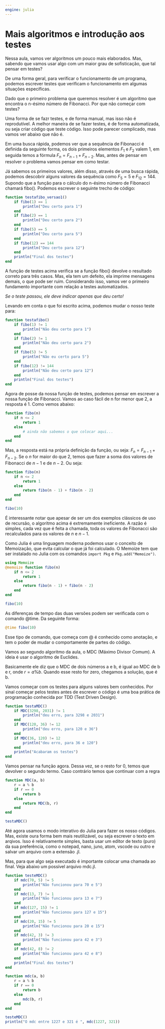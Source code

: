 ```yaml
---
engine: julia
---
```


# Mais algoritmos e introdução aos testes

Nessa aula,  vamos ver  algoritmos um  pouco mais  elaborados. Mas,  sabendo que
vamos usar algo com um maior grau de sofisticação, que tal pensar em testes?

De  uma forma  geral, para  verificar o  funcionamento de  um programa,  podemos
escrever testes que verificam o  funcionamento em algumas situações específicas.

Dado que o primeiro problema que queremos resolver é um algoritmo que encontra o
n-ésimo número de Fibonacci. Por que não começar com testes?

Uma forma de se fazr testes, e de forma manual, mas isso não é reprodutível. A
melhor maneira de se fazer testes, é de forma automatizada, ou seja criar código
que teste código. Isso pode parecer complicado, mas vamos ver abaixo que não é.

Em uma  busca rápida,  podemos ver que  a sequência de  Fibonacci é  definida da
seguinte forma,  os dois primeiros elementos  $F_1$ e $F_2$ valem  1, em seguida
temos a fórmula  $F_n = F_{n-1} +  F_{n-2}$. Mas, antes de pensar  em resolver o
problema vamos pensar em como testar.

Já  sabemos os  primeiros  valores, além  disso, através  de  uma busca  rápida,
podemos  descobrir alguns  valores  da sequência  como  $F_5 =  5$  e $F_{12}  =
144$. Supondo que a função para o cálculo do n-ésimo número de Fibonacci chamará
fibo(). Podemos escrever o seguinte trecho de código:

```julia
function testafibo_versao1()
    if fibo(1) == 1
        println("Deu certo para 1")
    end
    if fibo(2) == 1
        println("Deu certo para 2")
    end
    if fibo(5) == 5
        println("Deu certo para 5")
    end
    if fibo(12) == 144
        println("Deu certo para 12")
    end
    println("Final dos testes")
end
```

A função de testes acima verifica se a função fibo() devolve o resultado correto
para três casos. Mas, ela tem um defeito, ela imprime mensagens demais, o que
pode ser ruim. Considerando isso, vamos ver o primeiro fundamento importante com
relação a testes automatizados.

*Se o teste passou, ele deve indicar apenas que deu certo!*

Levando em conta o que foi escrito acima, podemos mudar o nosso teste para:


```julia
function testafibo()
    if fibo(1) != 1
        println("Não deu certo para 1")
    end
    if fibo(2) != 1
        println("Não deu certo para 2")
    end
    if fibo(5) != 5
        println("Não eu certo para 5")
    end
    if fibo(12) != 144
        println("Não deu certo para 12")
    end
    println("Final dos testes")
end
``` 

Agora de posse da nossa função de testes, podemos pensar em escrever a nossa função de Fibonacci.
Vamos ao caso fácil de n for menor que 2, a resposta é 1. Como vemos abaixo:


```julia
function fibo(n)
    if n <= 2
        return 1
    else
        # ainda não sabemos o que colocar aqui...
    end
end
``` 

Mas, a resposta está na própria definição da função, ou seja:  $F_n = F_{n-1} +  F_{n-2}$.
Se o $n$ for maior do que 2, temos que fazer a soma dos valores de Fibonacci de $n-1$ e de
$n-2$. Ou seja:


```julia
function fibo(n)
    if n <= 2
        return 1
    else
        return fibo(n - 1) + fibo(n - 2)
    end
end

fibo(10)
```

É interessante notar que apesar de ser um dos exemplos clássicos de uso de
recursão, o algoritmo acima é extremamente ineficiente. A razão é simples, cada
vez que é feita a chamada, toda os valores de Fibonacci são recalculados para os
valores de $n$ e $n-1$.

Como Julia é uma linguagem moderna podemos usar o conceito de Memoização, que evita calcular o que já foi calculado. O Memoize tem que ser instalado no Julia com
os comandos `import Pkg` e  `Pkg.add("Memoize")`.

```julia
using Memoize
@memoize function fibo(n)
    if n <= 2
        return 1
    else
        return fibo(n - 1) + fibo(n - 2)
    end
end

fibo(10)
``` 


As diferenças de tempo das duas versões podem ser verificada com o comando @time.
Da seguinte forma:

```julia
@time fibo(10)
``` 

Esse tipo de comando, que começa com @ é conhecido como anotação, e tem o poder de
mudar o comportamente de partes do código.

Vamos ao segundo algoritmo da aula, o MDC (Máximo Divisor Comum). A ideia é usar o
algoritmo de Euclides.


Basicamente ele diz que o MDC de dois números a e b, é igual ao MDC de b e r,
onde $r=a\% b$. Quando esse resto for zero, chegamos a solução, que é b.

Vamos começar com os testes para alguns valores bem conhecidos. Por sinal começar
pelos testes antes de escrever o código é uma boa prática de programação conhecida por
TDD (Test Driven Design).


```julia
function testaMDC()
    if MDC(3298, 2031) != 1
        println("deu erro, para 3298 e 2031")
    end
    if MDC(120, 36) != 12
        println("deu erro, para 120 e 36")
    end
    if MDC(36, 120) != 12
        println("deu erro, para 36 e 120")
    end
    println("Acabaram os testes")
end
``` 


Vamos pensar na função agora. Dessa vez, se o resto for 0, temos que devolver o segundo termo.
Caso contrário temos que continuar com a regra

```julia
function MDC(a, b)
    r = a % b
    if r == 0
        return b
    else
        return MDC(b, r)
    end
end

testaMDC()
``` 



Até agora usamos o modo interativo do Julia para fazer os nosso códigos. Mas, existe oura forma bem mais
reutilizável, ou seja escrever o texto em arqivos. Isso é relativamente simples, basta usar um editor de texto
(puro) da sua preferência, como o notepad, nano, juno, atom, vscode ou outro e salvar um
arquivo com a extensão .jl.

Mas, para que algo seja executado é importante colocar uma chamada ao final. Veja abaixo
um possível arquivo mdc.jl.

```julia
function testeMDC()
    if mdc(70, 5) != 5
        println("Não funcionou para 70 e 5")
    end
    if mdc(13, 7) != 1
        println("Não funcionou para 13 e 7")
    end
    if mdc(127, 15) != 1
        println("Não funcionou para 127 e 15")
    end
    if mdc(20, 15) != 5
        println("Não funcionou para 20 e 15")
    end
    if mdc(42, 3) != 3
        println("Não funcionou para 42 e 3")
    end
    if mdc(42, 8) != 2
        println("Não funcionou para 42 e 8")
    end
    println("Final dos testes")
end

function mdc(a, b)
    r = a % b
    if r == 0
        return b
    else
        mdc(b, r)
    end
end

testeMDC()
println("O mdc entre 1227 e 321 é ", mdc(1227, 321))
```
